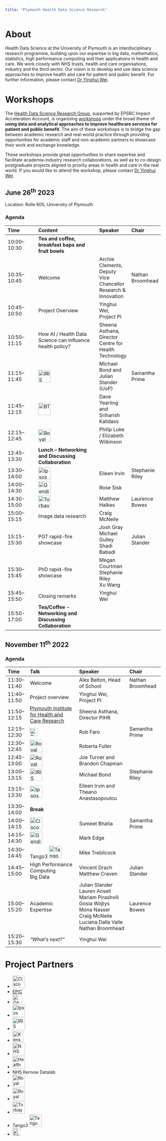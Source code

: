 ```yaml
---
title: "Plymouth Health Data Science Research"
---
```


# About
Health Data Science at the University of Plymouth is an interdisciplinary research programme, building upon our expertise in big data, mathematics, statistics, high performance computing and their applications in health and care. We work closely with NHS trusts, health and care organisations, industry and the third sector. Our vision is to develop and use data science approaches to improve health and care for patient and public benefit. For further information, please contact [Dr Yinghui Wei](mailto:yinghui.wei@plymouth.ac.uk).

# Workshops
The [Health Data Science Research Group](https://www.plymouth.ac.uk/research/health-data-science-research), supported by EPSRC Impact Acceleration Account, is organising [workshops](#workshops) under the broad theme of __using data and analytical approaches to improve healthcare services for patient and public benefit__. The aim of these workshops is to bridge the gap between academic research and real-world practice through providing opportunities for academic staff and non-academic partners to showcase their work and exchange knowledge. 

These workshops provide great opportunities to share expertise and facilitate academia-industry research collaborations, as well as to co-design postgraduate projects aligned to priority areas in health and care in the real world. If you would like to attend the workshop, please contact [Dr Yinghui Wei](mailto:yinghui.wei@plymouth.ac.uk).

## June 26$^\text{th}$ 2023

Location: Rolle 605, University of Plymouth

### Agenda

| Time | Content | Speaker | Chair |
|:--|:-----|:--|:--|
|10:00–10:30| **Tea and coffee, breakfast baps and fruit bowls** |
|10:35–10:45| Welcome | Archie Clements, Deputy Vice Chancellor Research & Innovation | Nathan Broomhead|
|10:45–10:50| Project Overview | Yinghui Wei, Project PI | |
|10:50–11:15| How AI / Health Data Science can influence health policy?| Sheena Asthana, Director Centre for Health Technology| |
|11:15–11:45| [![IRIS Intelligence](_assets/iris_logo.png){height="40"}](https://www.irisintelligence.com/) |Michael Bond and Julian Stander (UoP)| Samantha Prime|
|11:45–12:15| ![BT](_assets/bt_logo.png){height="40"} |Dave Yearling and Sriharish Kalidass| |
|12:15–12:45| [![Royal Devon University Healthcare NHS Foundation Trust](_assets/royal-devon_logo.png){height="40"}](https://www.royaldevon.nhs.uk/) | Philip Luke / Elizabeth Wilkinson| |
|12:45–13:30| **Lunch – Networking and Discussing Collaboration**|
|13:30–14:00| [![Ipsos](_assets/ipsos_logo.svg){height="40"}](https://www.ipsos.com/en-uk) |Eileen Irvin| Stephanie Riley|
|14:00–14:30| [![Gendius](_assets/gendius_logo.svg){height="40"}](https://www.gendius.co.uk/) | Rose Sisk| |
|14:30-15:00| [![Torbay and South Devon NHS Foundation Trust](_assets/torbay-south-devon_logo.png){height="40"}](https://www.torbayandsouthdevon.nhs.uk/) | Matthew Halkes| Laurence Bowes|
|15:00–15:15| Image data research |Craig McNeile| |
|15:15-15:30| PGT rapid-fire showcase| Josh Gray<br>Michael Gulley<br>Shadi Babadi| Julian Stander|
|15:30–15:45| PhD rapid-fire showcase| Megan Courtman<br>Stephanie Riley<br>Xu Wang| |
|15:45–15:50| Closing remarks |Yinghui Wei||
|15:50-17:00| **Tea/Coffee - Networking and Discussing Collaboration**|



## November 11$^\text{th}$ 2022

### Agenda

| Time | Talk | Speaker | Chair |
|:-|:-----|:-----|:---|
| 11:30–11:40 | Welcome | Alex Belton, Head of School | Nathan Broomhead |
| 11:40–11:50 | Project overview | Yinghui Wei, Project PI | |
| 11:50–12:15 | [Plymouth Institute for Health and Care Research](https://www.plymouth.ac.uk/research/institutes/health) | Sheena Asthana, Director PIHR | |
| 12:15–12:30 | [![TClarke](_assets/tclarke_logo.png){height="25"}](https://www.tclarke.co.uk/) | Rob Faro | Samantha Prime |
| 12:30–12:45 | [![Royal Cornwall Hospitals NHS Trust](_assets/rcht_logo.png){height="40"}](https://www.royalcornwall.nhs.uk/)| Roberta Fuller | |
| 12:45-13:00 | [![Royal Cornwall Hospitals NHS Trust](_assets/rcht_logo.png){height="40"}](https://www.royalcornwall.nhs.uk/) | Joe Turner and Brandon Chapman| |
| 13:00–13:15 | [![IRIS Intelligence](_assets/iris_logo.png){height="40"}](https://www.irisintelligence.com/)  |  Michael Bond | Stephanie Riley |
| 13:15–13:30 | [![Ipsos](_assets/ipsos_logo.svg){height="40"}](https://www.ipsos.com/en-uk) | Eileen Irvin and Theano Anastasopoulou| |
| 13:30–14:00 | **Break** |                                
| 14:00–14:15 | [![Cisco](_assets/cisco_logo.png){height="40"}](https://www.cisco.com/site/uk/en/index.html) | Sumeet Bhatia | Samantha Prime |                              
| 14:15–14:30 | [![Gendius](_assets/gendius_logo.svg){height="40"}](https://www.gendius.co.uk/) | Mark Edge | |
| 14:30–14:45 | Tango3 [![Tango 3](_assets/tango3_logo.webp){height="40"}](https://tango3.co.uk/digital-health) | Mike Trebilcock | |
| 14:45–15:00 | High Performance Computing <br> Big Data | Vincent Drach <br> Matthew Craven | Julian Stander |
| 15:00–15:20 | Academic Expertise | Julian Stander<br>Lauren Ansell<br>Mariam Pirashvili<br>Gosia Wojtys<br>Mona Nasser<br>Craig McNeile<br>Luciana Dalla Valle<br>Nathan Broomhead | Laurence Bowes |                     
| 15:20–15:30 | _"What’s next?"_ | Yinghui Wei | |                              



# Project Partners

- [![Cisco](_assets/cisco_logo.png){height="40"}](https://www.cisco.com/site/uk/en/index.html)
- [EPIC](https://www.plymouth.ac.uk/research/epic)
- [![Gendius](_assets/gendius_logo.svg){height="30"}](https://www.gendius.co.uk/)
- [![Ipsos](_assets/ipsos_logo.svg){height="40"}](https://www.ipsos.com/en-uk)
- [![IRIS Intelligence](_assets/iris_logo.png){height="40"}](https://www.irisintelligence.com/) 
- [![Kensa Health](_assets/kensahealth_logo.png){height="35"}](https://www.kensahealth.co.uk/)
- [![NHS Business Services Authority](_assets/nhs-business-services_logo.svg){height="40"}](https://www.nhsbsa.nhs.uk/)
- [![Health Education England](_assets/health-education-england_logo.png){height="40"}](https://www.hee.nhs.uk/)
- NHS Kernow Datalab
- [![Royal Cornwall Hospitals NHS Trust](_assets/rcht_logo.png){height="40"}](https://www.royalcornwall.nhs.uk/)
- [![Royal Devon University Healthcare NHS Foundation Trust](_assets/royal-devon_logo.png){height="40"}](https://www.royaldevon.nhs.uk/)
- [![Torbay and South Devon NHS Foundation Trust](_assets/torbay-south-devon_logo.png){height="40"}](https://www.torbayandsouthdevon.nhs.uk/)
- Tango3  [![Tango 3](_assets/tango3_logo.webp){height="40"}](https://tango3.co.uk/digital-health)
- [![TClarke](_assets/tclarke_logo.png){height="25"}](https://www.tclarke.co.uk/)

